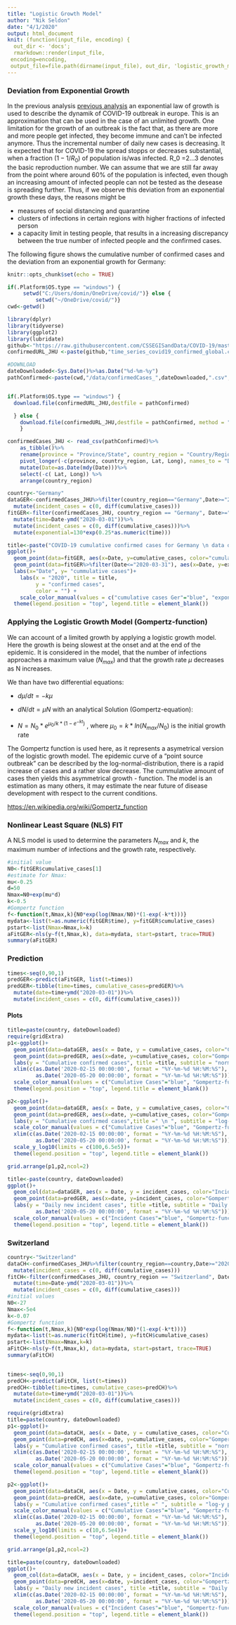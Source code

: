 ```yaml
---
title: "Logistic Growth Model"
author: "Nik Seldon"
date: "4/1/2020"
output: html_document
knit: (function(input_file, encoding) {
  out_dir <- 'docs';
  rmarkdown::render(input_file,
 encoding=encoding,
 output_file=file.path(dirname(input_file), out_dir, 'logistic_growth_model.html'))})
---
```


### Deviation from Exponential Growth

In the previous analysis [previous analysis](https://nikseldon.github.io/COVID-19-Analysis/) an exponential law of growth is used to describe the dynamik of COVID-19 outbreak in europe. This is an approximation that can be used in the case of an unlimited growth. One limitation for the growth of an outbreak is the fact that, as there are more and more people get infected, they become immune and can't be infected anymore. Thus the incremental number of daily new cases is decreasing. It is expected that for COVID-19 the spread stopps or decreases substantial, when a fraction $(1-1/R_0)$ of population is/was infected. R_0 =2...3 denotes the basic reproduction number. We can assume that we are still far away from the point where around 60% of the population is infected, even though an increasing amount of infected people can not be tested as the desease is spreading further. 
Thus, if we observe this deviation from an exponential growth these days, the reasons might be 

* measures of social distancing and quarantine
* clusters of infections in certain regions with higher fractions of infected person
* a capacity limit in testing people, that results in a increasing discrepancy between the true number of infected people and the confirmed cases.

The following figure shows the cumulative number of confirmed cases and the deviation from an exponential growth for Germany:

```r
knitr::opts_chunk$set(echo = TRUE)
```

```r
if(.Platform$OS.type == "windows") {
     setwd("C:/Users/domin/OneDrive/covid/")} else {
         setwd("~/OneDrive/covid/")}
cwd<-getwd()
```

```r
library(dplyr)
library(tidyverse)
library(ggplot2)
library(lubridate)
github<-"https://raw.githubusercontent.com/CSSEGISandData/COVID-19/master/csse_covid_19_data/csse_covid_19_time_series/"
confirmedURL_JHU <-paste(github,"time_series_covid19_confirmed_global.csv?accessType=DOWNLOAD", sep="")
```


```r
#DOWNLOAD
dateDownloaded<-Sys.Date()%>%as.Date("%d-%m-%y")
pathConfirmed<-paste(cwd,"/data/confirmedCases_",dateDownloaded,".csv",sep="")


if(.Platform$OS.type == "windows") {
  download.file(confirmedURL_JHU,destfile = pathConfirmed)

  } else { 
    download.file(confirmedURL_JHU,destfile = pathConfirmed, method = "curl")
    }
```

```r
confirmedCases_JHU <- read_csv(pathConfirmed)%>%
    as_tibble()%>%
    rename(province = "Province/State", country_region = "Country/Region")%>% 
    pivot_longer(-c(province, country_region, Lat, Long), names_to = "Date", values_to = "cumulative_cases") %>% 
    mutate(Date=as.Date(mdy(Date)))%>%
    select(-c( Lat, Long)) %>%
    arrange(country_region)
```


```r
country<-"Germany"
dataGER<-confirmedCases_JHU%>%filter(country_region=="Germany",Date>="2020-03-01")%>%
  mutate(incident_cases = c(0, diff(cumulative_cases)))
fitGER<-filter(confirmedCases_JHU, country_region == "Germany", Date>="2020-03-01",Date<="2020-04-30")%>%
  mutate(time=Date-ymd("2020-03-01"))%>%
  mutate(incident_cases = c(0, diff(cumulative_cases)))%>%
  mutate(exponential=130*exp(0.25*as.numeric(time)))
```

```r
title<-paste("COVID-19 cumulative confirmed cases for Germany \n data downloaded from Johns Hopkins University: ", dateDownloaded)
ggplot()+
  geom_point(data=fitGER, aes(x=Date, y=cumulative_cases, color="cumulative cases Ger"))+
  geom_point(data=fitGER%>%filter(Date<="2020-03-31"), aes(x=Date, y=exponential, color="exponential law"),pch=1 )+
  labs(x="Date", y= "cummulative cases")+
    labs(x = "2020", title = title,
         y = "confirmed cases",
         color = "") +
    scale_color_manual(values = c("cumulative cases Ger"="blue", "exponential law"="red"))+
  theme(legend.position = "top", legend.title = element_blank())
```


### Applying the Logistic Growth Model (Gompertz-function)

We can account of a limited growth by applying a logistic growth model. Here the growth is being slowest at the onset and at the end of the epidemic. It is considered in the model, that the number of infections approaches a maximum value ($N_{max}$) and that the growth rate $\mu$ decreases as N increases.

We than have two differential equations:

* $d\mu/dt=-k\mu$
* $dN/dt=\mu N$
with an analytical Solution (Gompertz-equation): 

* $N=N_0*e^{\mu_0/k*(1-e^{-kt})}$ , where $\mu_0=k*ln(N_{max}/N_0)$ is the initial growth rate

The Gompertz function is used here, as it represents a asymetrical version of the logistic growth model.
The epidemic curve of a "point source outbreak" can be described by the log-normal-distribution, there is a rapid increase of cases and a rather slow decrease. The cummulative amount of cases then yields this asymmetrical growth - function. The model is an estimation as many others, it may estimate the near future of disease development with respect to the current conditions.    

[https://en.wikipedia.org/wiki/Gompertz_function](https://en.wikipedia.org/wiki/Gompertz_function)

### Nonlinear Least Square (NLS) FIT

A NLS model is used to determine the parameters $N_{max}$ and $k$, the maximum number of infections and the growth rate, respectively. 

```r
#initial value
N0<-fitGER$cumulative_cases[1]
#estimate for Nmax:
mu<-0.25
d=50
Nmax=N0+exp(mu*d)
k<-0.5
#Gompertz function
f<-function(t,Nmax,k){N0*exp(log(Nmax/N0)*(1-exp(-k*t)))}
mydata<-list(t=as.numeric(fitGER$time), y=fitGER$cumulative_cases)
pstart<-list(Nmax=Nmax,k=k)
aFitGER<-nls(y~f(t,Nmax,k), data=mydata, start=pstart, trace=TRUE)
summary(aFitGER)
```

### Prediction
```r
times<-seq(0,90,1)
predGER<-predict(aFitGER, list(t=times))
predGER<-tibble(time=times, cumulative_cases=predGER)%>%
  mutate(date=time+ymd("2020-03-01"))%>%
  mutate(incident_cases = c(0, diff(cumulative_cases)))
```

#### Plots
```r
title=paste(country, dateDownloaded)
require(gridExtra)
p1<-ggplot()+ 
  geom_point(data=dataGER, aes(x = Date, y = cumulative_cases, color="Cumulative Cases"), pch=21, cex=2)+
  geom_point(data=predGER, aes(x=date, y=cumulative_cases, color="Gompertz-function"), pch=3, cex=.5)+
  labs(y = "Cumulative confirmed cases", title =title, subtitle = "normal plot") +
  xlim(c(as.Date('2020-02-15 00:00:00', format = "%Y-%m-%d %H:%M:%S"),
         as.Date('2020-05-20 00:00:00', format = "%Y-%m-%d %H:%M:%S")))+
  scale_color_manual(values = c("Cumulative Cases"="blue", "Gompertz-function"="red"))+
  theme(legend.position = "top", legend.title = element_blank())

p2<-ggplot()+ 
  geom_point(data=dataGER, aes(x = Date, y = cumulative_cases, color="Cumulative Cases"), pch=21, cex=2)+
  geom_point(data=predGER, aes(x=date, y=cumulative_cases, color="Gompertz-function"), pch=3, cex=.5)+
  labs(y = "Cumulative confirmed cases",title =" \n ", subtitle = "log-y plot") +
  scale_color_manual(values = c("Cumulative Cases"="blue", "Gompertz-function"="red"))+
  xlim(c(as.Date('2020-02-15 00:00:00', format = "%Y-%m-%d %H:%M:%S"),
         as.Date('2020-05-20 00:00:00', format = "%Y-%m-%d %H:%M:%S")))+
  scale_y_log10(limits = c(100,6.5e5))+
  theme(legend.position = "top", legend.title = element_blank())

grid.arrange(p1,p2,ncol=2)
```


```r
title<-paste(country, dateDownloaded)
ggplot()+ 
  geom_col(data=dataGER, aes(x = Date, y = incident_cases, color="Incident Cases"), alpha=0.5)+
  geom_point(data=predGER, aes(x=date, y=incident_cases, color="Gompertz-function"), pch=3, cex=.5)+
  labs(y = "Daily new incident cases", title =title, subtitle = "Daily new cases and model") +xlim(c(as.Date('2020-02-15 00:00:00', format = "%Y-%m-%d %H:%M:%S"),
         as.Date('2020-05-20 00:00:00', format = "%Y-%m-%d %H:%M:%S")))+
  scale_color_manual(values = c("Incident Cases"="blue", "Gompertz-function"="red"))+
  theme(legend.position = "top", legend.title = element_blank())
```


### Switzerland

```r
country<-"Switzerland"
dataCH<-confirmedCases_JHU%>%filter(country_region==country,Date>="2020-03-01")%>%
  mutate(incident_cases = c(0, diff(cumulative_cases)))
fitCH<-filter(confirmedCases_JHU, country_region == "Switzerland", Date>="2020-03-01",Date<="2020-04-30")%>%
  mutate(time=Date-ymd("2020-03-01"))%>%
  mutate(incident_cases = c(0, diff(cumulative_cases)))
#initial values
N0<-27
Nmax<-5e4
k<-0.07
#Gompertz function
f<-function(t,Nmax,k){N0*exp(log(Nmax/N0)*(1-exp(-k*t)))}
mydata<-list(t=as.numeric(fitCH$time), y=fitCH$cumulative_cases)
pstart<-list(Nmax=Nmax,k=k)
aFitCH<-nls(y~f(t,Nmax,k), data=mydata, start=pstart, trace=TRUE)
summary(aFitCH)
  
```

```r
times<-seq(0,90,1)
predCH<-predict(aFitCH, list(t=times))
predCH<-tibble(time=times, cumulative_cases=predCH)%>%
  mutate(date=time+ymd("2020-03-01"))%>%
  mutate(incident_cases = c(0, diff(cumulative_cases)))
```

```r
require(gridExtra)
title=paste(country, dateDownloaded)
p1<-ggplot()+ 
  geom_point(data=dataCH, aes(x = Date, y = cumulative_cases, color="Cumulative Cases"), pch=21, cex=2)+
  geom_point(data=predCH, aes(x=date, y=cumulative_cases, color="Gompertz-function"), pch=3, cex=.5)+
  labs(y = "Cumulative confirmed cases", title =title, subtitle = "normal plot") +
  xlim(c(as.Date('2020-02-15 00:00:00', format = "%Y-%m-%d %H:%M:%S"),
         as.Date('2020-05-20 00:00:00', format = "%Y-%m-%d %H:%M:%S")))+
  scale_color_manual(values = c("Cumulative Cases"="blue", "Gompertz-function"="red"))+
  theme(legend.position = "top", legend.title = element_blank())

p2<-ggplot()+ 
  geom_point(data=dataCH, aes(x = Date, y = cumulative_cases, color="Cumulative Cases"), pch=21, cex=2)+
  geom_point(data=predCH, aes(x=date, y=cumulative_cases, color="Gompertz-function"), pch=3, cex=.5)+
  labs(y = "Cumulative confirmed cases",title =" ", subtitle = "log-y plot") +
  scale_color_manual(values = c("Cumulative Cases"="blue", "Gompertz-function"="red"))+
  xlim(c(as.Date('2020-02-15 00:00:00', format = "%Y-%m-%d %H:%M:%S"),
         as.Date('2020-05-20 00:00:00', format = "%Y-%m-%d %H:%M:%S")))+
  scale_y_log10(limits = c(10,6.5e4))+
  theme(legend.position = "top", legend.title = element_blank())

grid.arrange(p1,p2,ncol=2)
```


```r
title=paste(country, dateDownloaded)
ggplot()+ 
  geom_col(data=dataCH, aes(x = Date, y = incident_cases, color="Incident Cases"), alpha=0.5)+
  geom_point(data=predCH, aes(x=date, y=incident_cases, color="Gompertz-function"), pch=3, cex=.5)+
  labs(y = "Daily new incident cases", title =title, subtitle = "Daily new cases and model") +
  xlim(c(as.Date('2020-02-15 00:00:00', format = "%Y-%m-%d %H:%M:%S"),
         as.Date('2020-05-20 00:00:00', format = "%Y-%m-%d %H:%M:%S")))+
  scale_color_manual(values = c("Incident Cases"="blue", "Gompertz-function"="red"))+
  theme(legend.position = "top", legend.title = element_blank())
```


